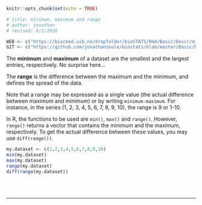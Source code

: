 ```r
knitr::opts_chunk$set(echo = TRUE)

# title: minimum, maximum and range
# author: jonathan
# revised: 8/1/2020 

WEB <- c("https://bioceed.uib.no/dropfolder/bioSTATS/Rmd/Basic/Descr/minmaxrange.html")
GIT <- c("https://github.com/jonathansoule/biostats/blob/master/Basic/Descr/minmaxrange.Rmd")
```

The **minimum** and **maximum** of a dataset are the smallest and the largest entries, respectively. No surprise here…

The **range** is the difference between the maximum and the minimum, and defines the spread of the data.

Note that a range may be expressed as a single value (the actual difference between maximum and minimum) or by writing `minimum-maximum`. For instance, in the series (1, 2, 3, 4, 5, 6, 7, 8, 9, 10), the range is 9 or 1-10.

In R, the functions to be used are `min()`, `max()` and `range()`. However, `range()` returns a vector that contains the minimum and the maximum, respectively. To get the actual difference between these values, you may use `diff(range())`.

```r
my.dataset <- c(1,2,3,4,5,6,7,8,9,10)
min(my.dataset)
max(my.dataset)
range(my.dataset)
diff(range(my.dataset))
```
<br/><br/>

***
<!-- UNCOMMENT TO ACTIVATE
Get the Rmarkdown file corresponding to this page on [GitHub](`r GIT`){target="_blank"}.
-->
